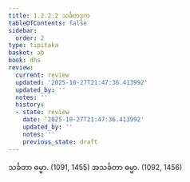 ```yaml
---
title: 1.2.2.2 သင်္ခတဒုက
tableOfContents: false
sidebar:
  order: 2
type: tipitaka
basket: ab
book: dhs
review:
  current: review
  updated: '2025-10-27T21:47:36.413992'
  updated_by: ''
  notes: ''
  history:
  - state: review
    date: '2025-10-27T21:47:36.413992'
    updated_by: ''
    notes: ''
    previous_state: draft
---
```



<ReviewStatus review={frontmatter.review} showDetails={true} />

<HypothesisAnnotation frontmatter={frontmatter} />

<DynamicBreadcrumb />

<Division number="30" book="dhs" e="ch" v="29" p="6">

<Paragraph number="84" book="dhs">
သင်္ခတာ ဓမ္မာ. (<Emphasis>1091, 1455</Emphasis>)
</Paragraph>

<Paragraph number="85" book="dhs">
အသင်္ခတာ ဓမ္မာ. (<Emphasis>1092, 1456</Emphasis>)
</Paragraph>
</Division>